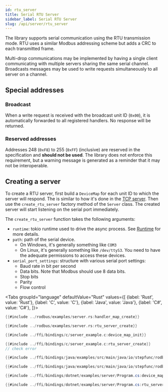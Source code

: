 ```yaml
---
id: rtu_server
title: Serial RTU Server
sidebar_label: Serial RTU Server
slug: /api/server/rtu_server
---
```



The library supports serial communication using the RTU transmission mode. RTU uses a similar Modbus addressing scheme but adds
a CRC to each transmitted frame.

Multi-drop communications may be implemented by having a single client communicating with multiple servers sharing the same serial channel. Broadcasts
messages may be used to write requests simultaneously to all server on a channel.

## Special addresses

### Broadcast

When a write request is received with the broadcast unit ID (`0x00`), it is automatically forwarded to all registered
handlers. No response will be returned.

### Reserved addresses

Addresses 248 (`0xF8`) to 255 (`0xFF`) (inclusive) are reserved in the specification and **should not be used**. The library does not
enforce this requirement, but a warning message is generated as a reminder that it may not be interoperable.

## Creating a server

To create a RTU server, first build a `DeviceMap` for each unit ID to which the server will respond. The is similar to how it's done in the [TCP server](./tcp_server).
Then use the `create_rtu_server` factory method of the `Server` class. The created server will start listening on the serial port immediately.

The `create_rtu_server` function takes the following arguments:

- `runtime`: tokio runtime used to drive the async process. See [Runtime](../runtime.mdx) for more details.
- `path`: path of the serial device.
  - On Windows, it's generally something like `COM3`
  - On Linux, it's generally something like `/dev/ttyS3`. You need to have the adequate permissions
    to access these devices.
- `serial_port_settings`: structure with various serial port settings:
  - Baud rate in bit per second
  - Data bits. Note that Modbus should use 8 data bits.
  - Stop bits
  - Parity
  - Flow control

<Tabs
groupId="language"
defaultValue="Rust"
values={[
{label: 'Rust', value: 'Rust'},
{label: 'C', value: 'C'},
{label: 'Java', value: 'Java'},
{label: 'C#', value: 'C#'},
]}>
<TabItem value="Rust">

```rust
{{#include ../rodbus/examples/server.rs:handler_map_create}}

{{#include ../rodbus/examples/server.rs:rtu_server_create}}
```

</TabItem>
<TabItem value="C">

```c
{{#include ../ffi/bindings/c/server_example.c:device_map_init}}

{{#include ../ffi/bindings/c/server_example.c:rtu_server_create}}
// check error
```

</TabItem>
<TabItem value="Java">

```java
{{#include ../ffi/bindings/java/examples/src/main/java/io/stepfunc/rodbus/examples/ServerExample.java:device_map_init}}

{{#include ../ffi/bindings/java/examples/src/main/java/io/stepfunc/rodbus/examples/ServerExample.java:rtu_server_create}}
```

</TabItem>
<TabItem value="C#">

```csharp
{{#include ../ffi/bindings/dotnet/examples/server/Program.cs:device_map_init}}

{{#include ../ffi/bindings/dotnet/examples/server/Program.cs:rtu_server_create}}
```

</TabItem>
</Tabs>
